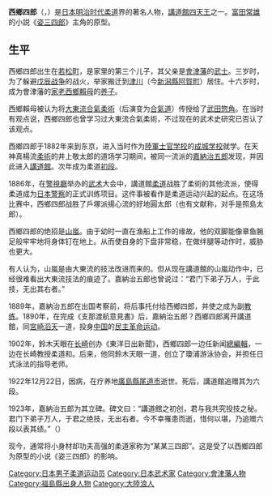 {{unreferenced|time=2018-10-08T23:13:24+00:00}}
{{Infobox person
| 姓名       =西鄉四郎
| 圖像       =Saigo Shirou.jpg
| 圖像大小   =200px 
| 圖像替代   =西鄉四郎 
| 圖像說明   =西鄉四郎
| 出生日期   ={{Birth date|1866|3|20}}（[[慶應|慶應]]2年2月4日）
| 出生地     =日本[[會津藩|會津藩]][[若松城|若松城]] 
| 死亡日期   ={{Death date and age|1922|12|22|1866|3|20}} 
| 死亡地     ={{JPN}}[[廣島縣|廣島縣]][[尾道市|尾道市]] 
| 國籍       ={{JPN}}
| 別名       =
| 職業       =[[武術家|武術家]]、[[柔道|柔道家]]
| 知名於     =[[講道館四天王|講道館四天王]]之一
| 身高       = 
| 體重       =
| 配偶       = 
| 伴侶       = 
| 子女       = 
| 父母       =父：[[志田貞二郎|志田貞二郎]]<br />養父：[[西鄉賴母|西鄉賴母]]
| 親屬       =
}}
'''西鄉四郎'''（{{Jpn|j=西郷 四郎|kn=さいごう しろう|rm=Saigō Shirō}}，{{bd|1866年|3月20日|1922年|12月22日|catIdx=X西}}）是[[日本|日本]][[明治时代|明治时代]][[柔道|柔道]]界的著名人物，[[講道館四天王|講道館四天王]]之一。[[富田常雄|富田常雄]]的小説《[[姿三四郎|姿三四郎]]》主角的原型。

==生平==
西鄉四郎出生在[[若松町|若松町]]，是家里的第三个儿子，其父亲是[[會津藩|會津藩]]的[[武士|武士]]。三岁时，为了躲避[[戊辰战争|戊辰战争]]的战火，举家搬迁到[[津川|津川]]（今[[新潟縣|新潟縣]][[阿賀町|阿賀町]]）居住。十六岁时，成为會津藩的[[家老|家老]][[西鄉賴母|西鄉賴母]]的[[养子|养子]]。

西鄉賴母被认为将[[大東流合氣柔術|大東流合氣柔術]]（后演变为[[合氣道|合氣道]]）传授给了[[武田惣角|武田惣角]]。在当时有观点说，西鄉四郎也曾学习过大東流合氣柔術，不过现在的武术史研究已否认了该观点。

西鄉四郎于1882年来到东京，进入当时作为[[日本陆军士官学校|陸軍士官学校]]的[[成城学校|成城学校]]就学。在天神真楊流[[柔術|柔術]]的井上敬太郎的道场学习期间，被同一流派的[[嘉納治五郎|嘉納治五郎]]发现，并因此进入[[講道館|講道館]]。次年成为柔道[[段级位制|初段]]。

1886年，在[[警視廳|警視廳]]举办的[[武术|武术]]大会中，講道館[[柔道|柔道]]战胜了柔術的其他流派，使得柔道成为[[日本警察|日本警察]]的正式训练项目。这件事被看作是柔道运动兴起的起点。在这场比赛中，西鄉四郎战胜了戶塚派揚心流的好地圓太郎（也有文献称，对手是照島太郎）。

西鄉四郎的绝招是[[山嵐|山嵐]]。由于幼时一直在渔船上工作的缘故，他的双脚能像章鱼腕足般牢牢地将身体钉在地上。从而使自身的下盘非常稳，在做绊腿等动作时，威胁也更大。

有人认为，山嵐是由大東流的技法改进而来的。但从现在講道館的山嵐动作中，已经很难看出大東流技法的痕迹了。嘉納治五郎也曾说过：“君门下弟子万人，于此技，无出其右者。”

1889年，嘉納治五郎在出国考察前，将后事托付给西鄉四郎，并使之成为副[[教练|教练]]。1890年，在完成《支那渡航意見書》后，嘉納治五郎？西鄉四郎离开講道館，同[[宮崎滔天|宮崎滔天]]一道，投身[[中国|中国]]的[[民主|民主]][[革命运动|革命运动]]。

1902年，鈴木天眼在[[长崎|长崎]]创办《東洋日出新聞》，西鄉四郎一边任新闻[[總編輯|總編輯]]，一边在长崎教授柔道和{{Link-ja|弓术 (日本)|弓術|弓术}}。后来，他同鈴木天眼一道，创立了瓊浦游泳协会，并担任日式泳法的指导老师。

1922年12月22日，因病，在疗养地[[廣島縣|廣島縣]][[尾道市|尾道市]]逝世。死后，講道館追赠其为六段。

1923年，嘉納治五郎为其立碑。碑文曰：“講道館之初创，君与我共究投技之秘。君门下弟子万人，于君之绝技，无出右者。今不幸罹患而逝，惜何以堪，乃追赠六段以表其绩。”（{{lang|ja|講道館柔道開創ノ際 予ヲ助ケテ研究シ 投技ノ薀奥ヲ窮ム 其ノ得意ノ技ニ於テハ 幾万ノ門下未ダ其ノ右ニ出デタルモノナシ 不幸病ニ罹リ他界セリト聞ク エン惜ニ堪エズ 依テ六段ヲ贈リ以テ其ノ効績を表ス}}）

现今，通常将小身材却功夫高强的柔道家称为“某某三四郎”。这是受了以西鄉四郎为原型的小说《姿三四郎》的影响。

{{Normdaten}}
{{DEFAULTSORT:Saigo Shiro}}
[[Category:日本男子柔道运动员|Category:日本男子柔道运动员]]
[[Category:日本武术家|Category:日本武术家]]
[[Category:會津藩人物|Category:會津藩人物]]
[[Category:福島縣出身人物|Category:福島縣出身人物]]
[[Category:大陸浪人|Category:大陸浪人]]
